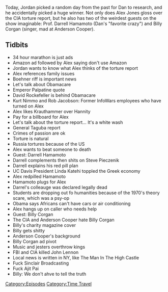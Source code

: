 {{DEFAULTSORT:
    #_EPISODE_0107:December 12, 2014
}}{{Episode
    | title           = December 12, 2014
    | caption         = Listen to this episode on [https://knowledgefight.libsyn.com/knowledge-fight-dec-12-2014 Libsyn] [https://open.spotify.com/episode/54XyWglru69DitHjt9S2wS Spotify], Read the [[Transcript/107: December 12, 2014|Unofficial Transcript]]
    | episodeNumber   = 107
    | length          = 01:58:45
    | airDate         = November 29, 2017
    | coverageDate    = December 12, 2014
    | episodeType     = [[:Category:Time Travel|Time Travel]]
    | appearance      = [[John Boehner]], [[David Rockefeller]], [[Kurt Nimmo]], [[Rob Jacobson]], [[Charles Krauthammer]], [[Sean Hannity]], [[General Antonio Taguba]], [[Darrell Hamamoto]], [[Steve Pieczenik]], [[Linda Katehi]], [[Darrell Hamamoto]], [[Billy Corgan]], [[Anderson Cooper]], [[John Lennon]], [[Ajit Pai]]
    | oocDrop         = I make mistakes
    | previousEpisode = [[106: Drunk Special Report]]
    | nextEpisode     = [[108: November 30, 2017]]
}}

{{Stub}}

Today, Jordan picked a random day from the past for Dan to research, and he accidentally picked a huge winner. Not only does Alex Jones gloss over the CIA torture report, but he also has two of the weirdest guests on the show imaginable: Prof. Darrell Hamamoto (Dan's "favorite crazy") and Billy Corgan (singer, mad at Anderson Cooper).

==Tidbits==

*34 hour marathon is just ads
*Amazon ad followed by Alex saying don't use Amazon
*Jordan wants to know what Alex thinks of the torture report
*Alex references family issues
*Boehner riff is important news
*Let's talk about Obamacare
*Emperor Palpatine quote
*David Rockefeller is behind Obamacare
*Kurt Nimmo and Rob Jacobson: Former InfoWars employees who have turned on Alex
*Alex likes Krauthammer over Hannity
*Pay for a billboard for Alex
*Let's talk about the torture report... It's a white wash
*General Taguba report
*Crimes of passion are ok
*Torture is natural
*Russia tortures because of the US
*Alex wants to beat someone to death
*Guest: Darrell Hamamoto
*Darrell complements then shits on Steve Pieczenik
*Darrell explains his red pill plan
*UC Davis President Linda Katehi toppled the Greek economy
*Alex redpilled Hamamoto
*Hamamoto plugs for Alex
*Darrel's colleauge was declared legally dead
*Students are dropping out fo humanities because of the 1970's theory scare, which was a psy-op
*Obama says Africans can't have cars or air conditioning
*Alex hangs up on caller who needs help
*Guest: Billy Corgan
*The CIA and Anderson Cooper hate Billy Corgan
*Billy's charity magazine cover
*Billy gets shitty
*Anderson Cooper's background
*Billy Corgan ad pivot
*Music and jesters overthrow kings
*FBI and CIA killed John Lennon
*Local news is written in NY, like The Man In The High Castle
*Fuck Sinclair Broadcasting
*Fuck Ajit Pai
*Billy: We don't ahve to tell the truth

[[Category:Episodes]]
[[Category:Time Travel]]
